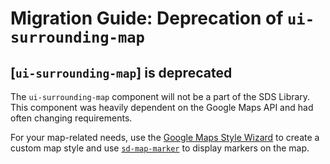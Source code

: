 # Migration Guide: Deprecation of `ui-surrounding-map`

## [`ui-surrounding-map`] is deprecated

The `ui-surrounding-map` component will not be a part of the SDS Library. This component was heavily dependent on the Google Maps API and had often changing requirements.

For your map-related needs, use the [Google Maps Style Wizard](https://mapstyle.withgoogle.com/) to create a custom map style and use [`sd-map-marker`](https://solid-design-system.fe.union-investment.de/x.x.x/storybook/?path=/docs/components-sd-map-marker--docs) to display markers on the map.
